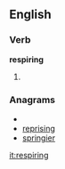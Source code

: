 ==English==

===Verb===
'''respiring'''

# {{present participle of|[[respire]]}}

===Anagrams===
* {{alphagram|egiinprrs}}
* [[reprising#English|reprising]]
* [[springier#English|springier]]

[[it:respiring]]